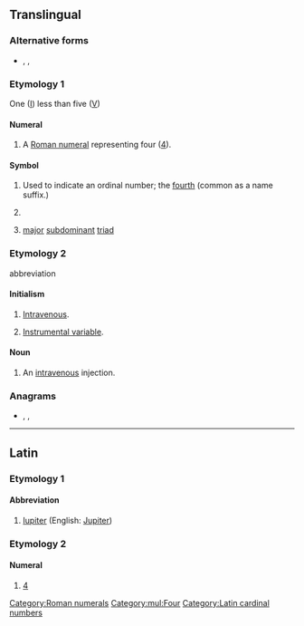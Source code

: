 {{also|iv|-iv|ív|-ív}}
==Translingual==

===Alternative forms===
* {{l|mul|iv}}, {{l|mul|IIII}}, {{l|mul|iiii}}

===Etymology 1===
One ([[I]]) less than five ([[V]])

====Numeral====
{{head|mul|numeral}}

# A [[Roman numeral]] representing four ([[four|4]]).

====Symbol====
{{head|mul|symbol}}

# Used to indicate an ordinal number; the [[fourth]] (common as a name suffix.)
# {{lb|mul|inorganic chemistry}} {{non-gloss definition|Specifying an oxidation state of 4}}
# {{lb|mul|music}} [[major]] [[subdominant]] [[triad]]

===Etymology 2===
abbreviation

====Initialism====
{{rfc-header|Initialism}}
{{head|mul|initialism}}

# {{lb|mul|medicine}} [[intravenous|Intravenous]].
# {{lb|mul|statistics}} [[instrumental variable|Instrumental variable]].

====Noun====
{{mul-noun}}

# {{lb|mul|medicine}} An [[intravenous]] injection.

===Anagrams===
* {{l|en|V.I.}}, {{l|en|Vi}}, {{l|en|vi}}

[[Category:Roman numerals]]

[[Category:mul:Four]]

----

==Latin==

===Etymology 1===

====Abbreviation====
{{rfc-header|Abbreviation}}
{{head|la|abbreviation}}

# [[Iupiter]] (English: [[Jupiter]])

===Etymology 2===

====Numeral====
{{head|la|numeral}}

# [[4]]

[[Category:Latin cardinal numbers]]